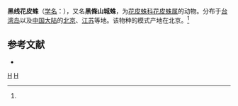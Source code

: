 {{Speciesbox
| taxon = Scytodes nigrolineata
| binomial_authority = (Simon, 1880)<ref name='id12814'>{{cite web| url =http://www.bioinfo.cn/db05/BjdwSpecies.php?action=view&id=12814| title =黑线花皮蛛| work =《中国动物物种编目数据库》| publisher =中国科学院微生物研究所| author =中国科学院动物研究所| accessdate =2009-04-28| deadurl =yes| archiveurl =https://web.archive.org/web/20160305071729/http://www.bioinfo.cn/db05/BjdwSpecies.php?action=view&id=12814| archivedate =2016-03-05}}</ref>
}}

'''黑线花皮蛛'''（[[学名|学名]]：{{lang|la|''Scytodes nigrolineata''}}），又名'''黑條山城蛛'''，为[[花皮蛛科|花皮蛛科]][[花皮蛛属|花皮蛛属]]的动物。分布于[[台湾岛|台湾岛]]以及[[中国大陆|中国大陆]]的[[北京|北京]]、[[江苏|江苏]]等地。该物种的模式产地在北京。<ref name='id12814'/>

== 参考文献 ==
{{reflist}}

* {{TaiBNET| zh=黑條山城蛛 | id=312606 | binomial=Scytodes nigrolineata | authority=Simon, 1880 | var= | accessdate=2013-01-24}}
{{taxonbar}}
[[Category:_1880年描述的动物|H]]
[[Category:花皮蛛属|H]]